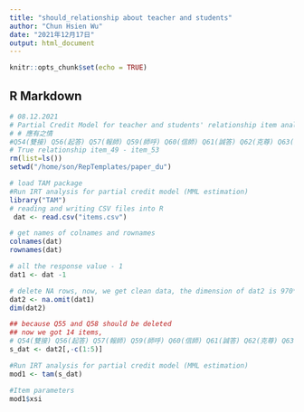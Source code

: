 ```yaml
---
title: "should_relationship about teacher and students"
author: "Chun Hsien Wu"
date: "2021年12月17日"
output: html_document
---
```


```r
knitr::opts_chunk$set(echo = TRUE)
```

## R Markdown
```r
# 08.12.2021
# Partial Credit Model for teacher and students' relationship item analysis
# # 應有之情 
#Q54(雙接) Q56(起答) Q57(報師) Q59(師呼) Q60(信師) Q61(誠答) Q62(克尊) Q63(洗恭) Q64(舉發) 共9題
# True relationship item_49 - item_53
rm(list=ls())
setwd("/home/son/RepTemplates/paper_du")
```
```r
# load TAM package
#Run IRT analysis for partial credit model (MML estimation)
library("TAM")
# reading and writing CSV files into R
 dat <- read.csv("items.csv") 
```


```r
# get names of colnames and rownames
colnames(dat)
rownames(dat) 

# all the response value - 1
dat1 <- dat -1

# delete NA rows, now, we get clean data, the dimension of dat2 is 970*16
dat2 <- na.omit(dat1)
dim(dat2)

## because Q55 and Q58 should be deleted
## now we got 14 items, 
# Q54(雙接) Q56(起答) Q57(報師) Q59(師呼) Q60(信師) Q61(誠答) Q62(克尊) Q63(洗恭) Q64(舉發) 共9題
s_dat <- dat2[,-c(1:5)]
```

```r
#Run IRT analysis for partial credit model (MML estimation)
mod1 <- tam(s_dat)

#Item parameters
mod1$xsi
```

